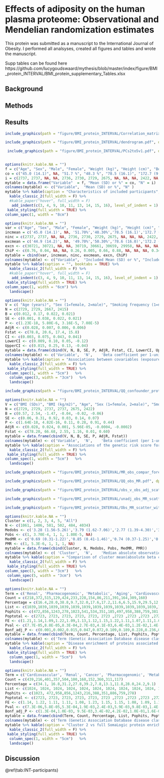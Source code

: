 # Effects of adiposity on the human plasma proteome: Observational and Mendelian randomization estimates

This protein was submitted as a manuscript to the International Journal of Obesity. I performed all analsyses, created all figures and tables and wrote the manuscript.

Supp tables can be found here https://github.com/lucygoudswaard/mythesis/blob/master/index/figure/BMI_protein_INTERVAL/BMI_protein_supplementary_Tables.xlsx 

## Background

## Methods

## Results

```r
include_graphics(path = "figure/BMI_protein_INTERVAL/Correlation_matrix_proteins.pdf", dpi = NA)

```

\blandscape
```r
include_graphics(path = "figure/BMI_protein_INTERVAL/dendrogram.pdf", dpi = NA)
```
\elandscape



```r
 include_graphics(path = "figure/BMI_protein_INTERVAL/PCs2to5v1.pdf", dpi = NA)
 
```


```r
options(knitr.kable.NA = "")
f = c("Age", "Sex", "Male", "Female", "Weight (kg)", "Height (cm)", "Body mass index (kg/m2)", "Smoking frequency", "Never", "Occasional", "Most days or every day", "Alcohol intake frequency", "Rarely", "Less than once a week", "One or two times a week", "Three to five times a week / most days")
co = c("45.0 (14.1)", NA, "51.7 %", "48.3 %", "78.5 (16.1)", "172.7 (9.7)", "25.9 (4.8)", NA, "59.1 %", "11.9 %", "29.0 %", NA ,"11.7 %", "16.9 %", "37.4 %", "34.1 %")
i = c(2737, 2737, NA, NA, 2736, 2730, 2729, 2675, NA, NA, NA, 2422, NA, NA, NA, NA)
mytable = data.frame("Variable"  = f, "Mean (SD) or %" = co, "N" = i)
colnames(mytable) <- c("Variable",  "Mean (SD) or %", "N" )
mytable %>% kable(caption = "Characteristics of included participants", booktabs = TRUE) %>% 
  kable_classic_2(full_width = F) %>%
  #kable_paper("hover", full_width = F)
   add_indent(c(3, 4, 9, 10, 11, 13, 14, 15, 16), level_of_indent = 1) %>%
 kable_styling(full_width = TRUE) %>%
column_spec(1, width = "8cm")
```


```r
options(knitr.kable.NA = "")
var = c("Age", "Sex", "Male", "Female", "Weight (kg)", "Height (cm)", "Body mass index (kg/m2)", "Smoking frequency", "Never", "Occasional", "Most days or every day", "Alcohol intake frequency", "Rarely", "Less than once a week", "One or two times a week", "Three to five times a week / most days")
incmean = c('45.0 (14.1)', NA, '51.70%','48.30%','78.5 (16.1)','172.7 (9.7)','25.9 (4.8)', NA, '59.10%','11.90%','29.00%', NA, '11.70%','16.90%','37.40%','34.10%')
ninc = c(2737, 2737, NA, NA, 2736, 2730, 2729, 2675, NA, NA, NA, 2422, NA, NA, NA, NA)
excmean = c('44.9 (14.2)', NA, '49.70%','50.30%','78.6 (16.0)','172.2 (9.6)','26.4 (4.7)', NA, '59.40%','12.00%','28.50%', NA,'12.60%','17.10%','37.70%','32.50%')
excn <- c(30721, 30721, NA, NA, 30719, 30661, 30659, 29958, NA, NA, NA, 27124, NA, NA, NA, NA)
ChiP <- c(0.76, 0.04, NA, NA, 0.26, 0.005, 0.66, 0.88, NA, NA, NA, 0.34, NA, NA, NA, NA)
mytable = cbind(var, incmean, ninc, excmean, excn, ChiP)
colnames(mytable) <- c("Variable",  "Included Mean (SD) or %", "Included N", "Excluded Mean (SD) or %", "Excluded N", "P value for difference (Two tailed t-test or Chi2 test)" )
mytable %>% kable(caption = "", booktabs = TRUE) %>% 
  kable_classic_2(full_width = F) %>%
  #kable_paper("hover", full_width = F)
   add_indent(c(3, 4, 9, 10, 11, 13, 14, 15, 16), level_of_indent = 1) %>%
 kable_styling(full_width = TRUE) %>%
column_spec(1, width = "6cm") %>%
  landscape()
```


```r
options(knitr.kable.NA = "")
V = c( "Age (years)", "Sex (1=female, 2=male)", "Smoking frequency (1=never, 2=occasinal, 3=most days/ every day)", "Alcohol intake frequency (1=rarely, 2=<1 a week, 3=1-2 times a week, 4=most days/every day)")
N = c(2729, 2729, 2667, 2415)
B = c(0.012, 0.17, 0.022, 0.021)
SE <- c(0.001, 0.038, 0.022, 0.021)
P <- c(1.23E-18, 5.80E-6, 3.16E-5, 7.08E-5)
AdjR <- c(0.028, 0.007, 0.006, 0.006)
Fstat <- c(78.8, 20.6, 17.4, 15.8)
CI <- c(0.003, 0.075, 0.043, 0.041)
LowerCI <- c(0.009, 0.10, 0.05, -0.12)
UpperCI <- c(0.015, 0.25, 0.13, -0.04)
mytable = data.frame(cbind(V, N, B, SE, P, AdjR, Fstat, CI, LowerCI, UpperCI))
colnames(mytable) <- c('Variable',	'N',	'Beta coefficient per 1-unit increase in confounder (SDs)',	'Standard error',	'P value',	'Adjusted R2',	'F statistic' , "95% CI", "Lower 95% CI", "Upper 95% CI")
mytable %>% kable(caption = "Associations between covariables (exposure) and standardised BMI (outcome)", booktabs = TRUE) %>% 
  kable_classic_2(full_width = F) %>%
 kable_styling(full_width = TRUE) %>%
column_spec(1, width = "5cm")   %>%
  column_spec(3, width = "3cm")   %>%
  landscape()
```


```r
include_graphics(path = "figure/BMI_protein_INTERVAL/QQ_confounder_proteins.pdf", dpi = NA)

```


```r
options(knitr.kable.NA = "")
V = c("BMI (SDs)", "BMI (kg/m2)", "Age", "Sex (1=female, 2=male)", "Smoking frequency (1=never, 2=occasinal, 3=most days/ every day)", "Alcohol intake frequency (1=rarely, 2=<1 a week, 3=1-2 times a week, 4=most days/every day)")
N = c(2729, 2729, 2737, 2737, 2675, 2422)
B = c(0.57, 2.54, -1.47, -0.04, -0.02, -0.06)
SE <- c(0.06, 0.31, 0.92, 0.03, 0.14, 0.07)
P <- c(1.64E-18, 4.82E-16, 0.11, 0.28, 0.91, 0.44)
AdjR <- c(0.028, 0.024, 0.001, 5.96E-05, -0.0004, -0.0002)
Fstat <- c(78.20, 66.68, 2.55, 1.16, 0.01, 0.60)
mytable = data.frame(cbind(V, N, B, SE, P, AdjR, Fstat))
colnames(mytable) <- c('Variable',	'N',	'Beta coefficient (per 1-unit increase in GRS)',	'Standard error',	'P value',	'Adjusted R2',	'F statistic' )
mytable %>% kable(caption = "Associations of the genetic risk score for BMI with reported BMI and covariables", booktabs = TRUE) %>% 
  kable_classic_2(full_width = F) %>%
 kable_styling(full_width = TRUE) %>%
column_spec(1, width = "5cm")   %>%
  landscape()
```


```r
include_graphics(path = "figure/BMI_protein_INTERVAL/MR_obs_compar_forestplot.pdf", dpi = NA)

```


```r
include_graphics(path = "figure/BMI_protein_INTERVAL/QQ_obs_MR.pdf", dpi = NA)

```


```r
include_graphics(path = "figure/BMI_protein_INTERVAL/obs_v_obs_adj_scatter.pdf", dpi = NA)

```


```r
include_graphics(path = "figure/BMI_protein_INTERVAL/unadj_obs_MR_scatter_small.pdf", dpi = NA)

```

```r
include_graphics(path = "figure/BMI_protein_INTERVAL/Obs_MR_scatter_without_top8.pdf", dpi = NA)

```


```r
options(knitr.kable.NA = "")
Cluster = c(1, 2, 3, 4, 5, "All")
N <- c(1061, 1406, 581, 502, 484, 4034)
Medobs <- c('3.28 (1.56-5.26)','3.79 (1.62-7.06)','2.77 (1.39-4.30)','3.01 (1.25-5.6)','4.44 (2.2-7.05)','3.35 (1.57-5.83)')
Pobs <- c(1, 3.70E-4, 1, 1, 1.80E-5, NA)
MedMR <- c('0.69 (0.31-1.22)','0.85 (0.41-1.46)','0.74 (0.37-1.25)','0.68 (0.34-1.19)','0.63 (0.32-1.14)','0.74 (0.35-1.28)')
PMR <- c(1, 5.3E-6, 1, 1, 1, NA)
mytable = data.frame(cbind(Cluster, N, Medobs, Pobs, MedMR, PMR))
colnames(mytable) <- c( 'Cluster',	'N',	'Median absolute observational beta coefficient divided by SE (IQR)',	'P value* for cluster v all proteins (Observational)',	'Median MR beta coefficient divided by SE (IQR)',	'P value* for cluster v all proteins (MR)')
mytable %>% kable(caption = "Comparison of cluster mean(absolute beta coefficient / SE) with the overall mean for observational and MR analysis, *One-tailed pairwise Wilcox test", booktabs = TRUE) %>% 
  kable_classic_2(full_width = F) %>%
 kable_styling(full_width = TRUE) %>%
column_spec(3, width = "3cm")   %>%
 column_spec(5, width = "3cm")  %>%
  landscape()
```


```r
options(knitr.kable.NA = "")
Term = c('Renal', 'Pharmacogenomic', 'Metabolic', 'Aging', 'Cardiovascular', 'Unknown', "Psych", 'Reproduction', "Normal variation", "Other", 'Cancer', 'Haematological', 'Neurological', "Developmental" )
Count = c(218,372,515,129,424,233,228,154,86,211,391,164,309,160)
Percentage = c(16.4,28.0,38.8,9.7,32.0,17.6,17.2,11.6,6.5,15.9,29.5,12.4,23.3,12.1)
List <- c(1039,1039,1039,1039,1039,1039,1039,1039,1039,1039,1039,1039,1039,1039 )
Pophits <- c(472,856,1243,278,1023,541,534,351,185,497,958,388,759,381)
Poptotal <- c(2723, 2723, 2723, 2723, 2723, 2723 ,2723 ,2723 ,2723 ,2723 ,2723, 2723, 2723, 2723)
FE <- c(1.21,1.14,1.09,1.22,1.09,1.13,1.12,1.15,1.22,1.11,1.07,1.11,1.07,1.10)
Pval <- c(7.7E-05,8.8E-05,8.3E-04,2.7E-03,4.1E-03,6.4E-03,1.2E-02,1.4E-02,1.5E-02,2.1E-02,2.2E-02,5.0E-02,5.5E-02,6.6E-02)
Bonf_adj_P <- c(0.001,0.002,0.015,0.047,0.072,0.109,0.189,0.228,0.236,0.313,0.332,0.605,0.638,0.708)
mytable = data.frame(cbind(Term, Count, Percentage, List, Pophits, Poptotal, FE, Pval, Bonf_adj_P))
colnames(mytable) <- c('Term (Genetic Association Database disease class)',	'Count',	'%',	'List Total','	Population Hits',	'Population Total',	'Fold Enrichment',	'P Value',	'Bonferroni-adjusted P value' )
mytable %>% kable(caption = "Disease enrichment of proteins associated with BMI in confounder adjusted model compared with all proteins in SomaLogic (DAVID Bioinformatics)", booktabs = TRUE) %>% 
  kable_classic_2(full_width = F) %>%
 kable_styling(full_width = TRUE) %>%
  column_spec(1, width = "5cm")   %>%
  landscape()
```

```r
options(knitr.kable.NA = "")
Term = c('Cardiovascular', 'Renal', 'Cancer', 'Pharmacogenomic', 'Metabolic', 'Vision', 'Haematological', 'Reproduction', 'Immune', 'Neurological', 'Aging')
Count = c(439,216,401,357,504,100,168,152,360,311,117)
Percentage = c(34.1, 16.8,31.2,27.8,39.2,7.8,13.1,11.8,28.0,24.2,9.1)
List <- c(1024, 1024, 1024, 1024, 1024, 1024, 1024, 1024, 1024, 1024, 1024 )
Pophits <- c(1023, 472,958,856,1243,216,388,351,886,759,278)
Poptotal <- c(2723, 2723, 2723, 2723, 2723, 2723 ,2723 ,2723 ,2723 ,2723 ,2723)
FE <- c(1.14, 1.22, 1.11, 1.11, 1.08, 1.23, 1.15, 1.15, 1.08, 1.09, 1.12)
Pval <- c(7.3E-06,5.8E-05,5.3E-04,1.9E-03,2.4E-03,5.9E-03,9.8E-03,1.4E-02,1.5E-02,1.6E-02,7.5E-02)
Bonf_adj_P <- c(1.3E-04,1.0E-03, 9.5E-03,3.4E-02,4.2E-02,1.0E-01,1.6E-01,2.3E-01,2.4E-01,2.5E-01,7.5E-01)
mytable = data.frame(cbind(Term, Count, Percentage, List, Pophits, Poptotal, FE, Pval, Bonf_adj_P))
colnames(mytable) <- c('Term (Genetic Association Database disease class)',	'Count',	'%',	'List Total','	Population Hits',	'Population Total',	'Fold Enrichment',	'P Value',	'Bonferroni-adjusted P value' )
mytable %>% kable(caption = "Cluster 2 vs full SomaLogic protein enrichment results for disease class using DAVID bioinformatics 6.8", booktabs = TRUE) %>% 
  kable_classic_2(full_width = F) %>%
 kable_styling(full_width = TRUE) %>%
  column_spec(1, width = "5cm")   %>%
  landscape()
```


## Discussion
 \@ref(tab:INT-participants)
